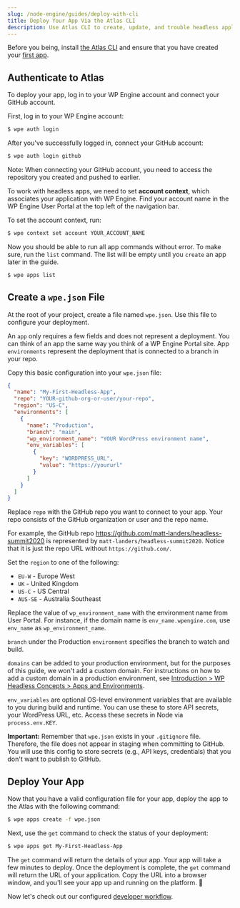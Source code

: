 ```yaml
---
slug: /node-engine/guides/deploy-with-cli
title: Deploy Your App Via the Atlas CLI
description: Use Atlas CLI to create, update, and trouble headless applications.
---
```


Before you being, install [the Atlas CLI](../introduction/#install-the-atlas-cli) and ensure that you have created your [first app](./create-app).

## Authenticate to Atlas

To deploy your app, log in to your WP Engine account and connect your GitHub account.

First, log in to your WP Engine account:

```bash
$ wpe auth login
```

After you've successfully logged in, connect your GitHub account:

```bash
$ wpe auth login github
```

Note: When connecting your GitHub account, you need to access the repository you created and pushed to earlier.

To work with headless apps, we need to set **account context**, which associates your application with WP Engine. Find your account name in the WP Engine User Portal at the top left of the navigation bar.

To set the account context, run:

```bash
$ wpe context set account YOUR_ACCOUNT_NAME
```

Now you should be able to run all app commands without error. To make sure, run the `list` command. The list will be empty until you `create` an app later in the guide.

```bash
$ wpe apps list
```

## Create a `wpe.json` File

At the root of your project, create a file named `wpe.json`. Use this file to configure your deployment.

An `app` only requires a few fields and does not represent a deployment. You can think of an app the same way you think of a WP Engine Portal site. App `environments` represent the deployment that is connected to a branch in your repo.

Copy this basic configuration into your `wpe.json` file:

```json
{
  "name": "My-First-Headless-App",
  "repo": "YOUR-github-org-or-user/your-repo",
  "region": "US-C",
  "environments": [
    {
      "name": "Production",
      "branch": "main",
      "wp_environment_name": "YOUR WordPress environment name",
      "env_variables": [
        {
          "key": "WORDPRESS_URL",
          "value": "https://yoururl"
        }
      ]
    }
  ]
}
```

Replace `repo` with the GitHub repo you want to connect to your app. Your repo consists of the GitHub organization or user and the repo name.

For example, the GitHub repo https://github.com/matt-landers/headless-summit2020 is represented by `matt-landers/headless-summit2020`. Notice that it is just the repo URL without `https://github.com/`.

Set the `region` to one of the following:

- `EU-W` - Europe West
- `UK` - United Kingdom
- `US-C` - US Central
- `AUS-SE` - Australia Southeast

Replace the value of `wp_environment_name` with the environment name from User Portal. For instance, if the domain name is `env_name.wpengine.com`, use `env_name` as `wp_environment_name`.

`branch` under the Production `environment` specifies the branch to watch and build.

`domains` can be added to your production environment, but for the purposes of this guide, we won't add a custom domain. For instructions on how to add a custom domain in a production environment, see [Introduction > WP Headless Concepts > Apps and Environments](../introduction#apps-and-environments).

`env_variables` are optional OS-level environment variables that are available to you during build and runtime. You can use these to store API secrets, your WordPress URL, etc. Access these secrets in Node via `process.env.KEY`.

**Important:** Remember that `wpe.json` exists in your `.gitignore` file. Therefore, the file does not appear in staging when committing to GitHub. You will use this config to store secrets (e.g., API keys, credentials) that you don't want to publish to GitHub.

## Deploy Your App

Now that you have a valid configuration file for your app, deploy the app to the Atlas with the following command:

```bash
$ wpe apps create -f wpe.json
```

Next, use the `get` command to check the status of your deployment:

```bash
$ wpe apps get My-First-Headless-App
```

The `get` command will return the details of your app. Your app will take a few minutes to deploy. Once the deployment is complete, the `get` command will return the URL of your application. Copy the URL into a browser window, and you'll see your app up and running on the platform. :tada:

Now let's check out our configured [developer workflow](./developer-workflow).
